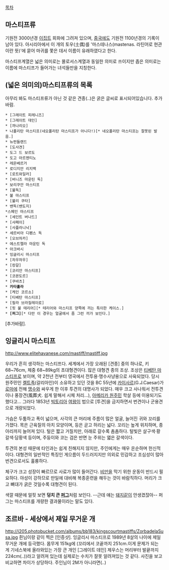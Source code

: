 [[목차]]
== 마스티프류 ==
기원전 3000년경 [[이집트]] 회화에 그려져 있으며, [[중국]]에도 기원전 1100년경의 기록이 남아 있다. 아시리아에서 이 개의 토우(土偶)를 '마스테나스(mastenas. 라틴어로 현관이란 뜻)'에 묻어 마귀를 쫓은 데서 이름이 유래하였다고 한다. 

마스티프계열은 넓은 의미로는 몰로서스계열과 동일한 의미로 쓰이지만 좁은 의미로는 이름에 마스티프가 들어가는 녀석들만을 지칭한다.
== (넓은 의미의)마스티프류의 목록 ==
아무리 봐도 마스티프류가 아닌 것 같은 견종(..)은 굵은 글씨로 표시되어있습니다. 추가바람.
 * [그레이트 피레니즈]
 * [그레이트 데인]
 * [까나리오]
 * 나폴리탄 마스티프(네오폴리탄 마스티프가 아니다!)[* 네오폴리탄 마스티프는 잘못된 발음.]
 * 뉴펀들랜드
 * [도사견]
 * 도그 드 보르도
 * 도고 아르젠티노
 * 레온베르거
 * 로디지안 리지백
 * [로트와일러]
 * [버니즈 마운틴 독]
 * 보리쿠안 마스티프
 * [불독]
 * 불 마스티프
 * [불리 쿠타]
 * 밴독(밴도지)
 *스페인 마스티프
 * [세인트 버나드]
 * [샤페이]
 * [사플라니낙]
 * 세르비아 디펜스 독
 * [오브차카]
 * 에스트렐라 마운틴 독
 * 아크바시
 * 잉글리시 마스티프
 * [차우차우]
 * [캉갈]
 * [코리안 마스티프]
 * [코몬도르]
 * [쿠바츠]
 * '''카타훌라'''
 * [케인 코르소]
 * [티베탄 마스티프]
 * [필라 브라질레이로]
 * [핏 불 테리어][* 테리어와 마스티프 양쪽에 끼는 특이한 케이스.]
 * '''[퍼그]'''[* 다만 이 경우는 얼굴에서 좀 그런 끼가 보인다.]
[추가바람].
== 잉글리시 마스티프 ==

http://www.elitehavanese.com/mastiff/mastiff.jpg

우리가 흔히 생각하는 마스티프다. 세계에서 가장 오래된 [견종] 중의 하나로, 키 68~76cm, 체중 68~89kg의 초대형견이다. 많은 대형견 종의 조상. 조상은 [[티베탄 마스티프]]로 보이며, 약 2천년 전부터 영국에서 전투용·맹수사냥용으로 사육되었다. 당시 원주민인 [[켈트]]족(갈리아인)이 소유하고 있던 것을 BC 55년에 [[카이사르]](G.J.Caesar)가 [[로마]]에 전해 [[맹수]]와 싸우게 한 이후 투견의 대명사가 되었다. 매우 크고 사나워서 전투견이나 풍장견(風葬犬. 쉽게 말해서 시체 처리...), [[아메리카 원주민]] 학살 등에 이용되기도 했다고... 그러다 1853년 [[빅토리아]] [[여왕]]이 법으로 [투견]을 금지하면서 번견이나 군용견으로 개량되었다.

가슴은 두툼하고 폭이 넓으며, 사각의 큰 머리에 주름이 많은 얼굴, 늘어진 귀와 꼬리를 가졌다. 목은 근육질의 아치 모양이며, 등은 곧고 허리는 넓다. 꼬리는 높게 위치하며, 종아리까지 늘어져 있다. 털은 짧고 거칠치만, 아래로 갈수록 촘촘하다. 털빛은 살구색·황갈색·담황색 등이며, 주둥이와 코는 검은 반면 눈 주위는 엷은 갈색이다.

투견의 본성 때문에 타인과는 쉽게 친해지지 않지만, 주인에게는 매우 온순하며 헌신적이다. 대형견의 일반적인 특징인 게으름이 두드러지지만 의외로 민감하고 조심성이 많아 번견으로서도 훌륭하다.

체구가 크고 성장이 빠르므로 사료가 많이 들어간다. [[비만]]을 막기 위한 운동이 반드시 필요하다. 야성이 강하므로 만일에 대비해 복종훈련을 해두는 것이 바람직하다. 머리가 크고 뼈대가 굵은 것일수록 대형견이 된다.

색깔 때문에 얼핏 보면 '''덩치 큰 [[퍼그]]'''처럼 보인다. --근데 얘는 [[돼지]]같이 안생겼잖아-- 퍼그는 마스티프를 개량한 결과물이라는 말도 있다.
== 조르바 - 세상에서 제일 무거운 개 ==
http://i205.photobucket.com/albums/bb183/kingscourtmastiffs/ZorbadelaSusa.jpg
쥔님이랑 같이 찍은 [인증샷].
잉글리시 마스티프로 1989년 8살의 나이에 제일 무거운 개에 등극했다. 몸무게 151kg에 (꼬리에서 코끝까지 251cm.이게 문제가 되는 게 기네스북에 올라와있는 가장 큰 개인 [그레이트 데인] 제우스는 머리부터 발끝까지 224cm(..))라고 알려져 있는데 실제로는 수치가 잘못 알려져있는 것 같다. 사진을 보고 비교하면 차이가 상당하다. 주인님이 2M가 아니라면(..)
